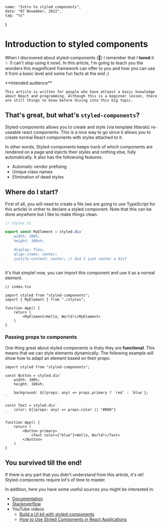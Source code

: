 
    name: "Intro to styled components",
    date: "07 November, 2022",
    tag: "ts"
}

# Introduction to styled components

When I discovered about styled-components (💅) I remember that I **loved** it ✨ (I can't stop using it now). In this article, I'm going to teach you the wonders this magnificent framework can offer to you and how you can use it from a basic level and some fun facts at the end ;)

<Alert type="info">
    **Intended audience**

    This article is written for people who have atleast a basic knowledge about React and programming. Although this is a beginner lesson, there are still things to know before diving into this big topic.
</Alert>

## That's great, but what's `styled-components`?

Styled-components allows you to create and style (via template litterals) re-useable react components. This is a nice way to go since it allows you
to create normal React components with styles attached to it.

In other words, Styled-components keeps track of which components are rendered on a page and injects their styles and nothing else, fully automatically. It also has the followuing features:

- Automatic vendor prefixing
- Unique class names
- Elimination of dead styles


## Where do I start?

First of all, you will need to create a file (we are going to use TypeScript for this article) in orther to declare a styled component. Note that this can be done anywhere but I like to make things clean.

```typescript
// styles.ts

export const MyElement = styled.div`
    width: 100%;
    height: 100vh;

    display: flex;
    align-items: center;
    justify-content: center; // did I just center a div?
`
```

It's that simple! now, you can import this component and use it as a normal element.

```tsx
// index.tsx

import styled from "styled-components";
import { MyElement } from "./styles";

function App() {
    return (
        <MyElement>Hello, World!</MyElement>
    )
}
```

### Passing props to components

One thing great about styled components is thaty they are __functional__. This means that we can style elements dynamically. The following example will show how to adapt an element based on their props:

```tsx
import styled from "styled-components";

const Button = styled.div`
    width: 100%;
    height: 100vh;

    background: ${(props: any) => props.primary ? `red` : `blue`};
`

const Text = styled.div`
    color: ${(props: any) => props.color || "#000"}
`

function App() {
    return (
        <Button primary>
            <Text color={"blue"}>Hello, World!</Text>
        </Button>
    )
}
```

## You survived till the end!

If there is any part that you didn't understand from this article, it's ok! Styled-components require lot's of time to master.

In addition, here you have some useful sources you might be interested in:

- [Documentation](https://styled-components.com/docs)
- [Stackoverflow](https://stackoverflow.com/questions/tagged/styled-components)
- YouTube videos
    - [Build a UI kit with styled-components](https://www.youtube.com/watch?v=u6gQ48rSw-E)
    - [How to Use Styled Components in React Applications](https://www.youtube.com/watch?v=0cE1q_SVAjM)

<Footer />
